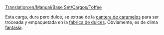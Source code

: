 [[Translation:en/Manual/Base Set/Cargos/Toffee]]

{{es/Manual/Base Set/Cargos/Carga| carga  = Caramelos
| imagen = en/Toffee.png
| producida =[[es/Manual/Base Set/Industries/Cantera de caramelos|Cantera de caramelos]]
| aceptada  =[[es/Manual/Base Set/Industries/Fábrica de dulces|Fábrica de dulces]]
}}
Esta carga, dura pero dulce, se extrae de la [[es/Manual/Base Set/Industries/Cantera de caramelos|cantera de caramelos]] para ser troceada y empaquetada en la [[es/Manual/Base Set/Industries/Fábrica de dulces|fábrica de dulces]]. Obviamente, es de clima [[es/Manual/Clima|fantasía]].